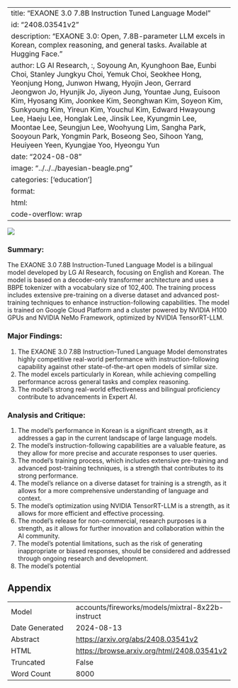 
---
title: "EXAONE 3.0 7.8B Instruction Tuned Language Model"
id: "2408.03541v2"
description: "EXAONE 3.0: Open, 7.8B-parameter LLM excels in Korean, complex reasoning, and general tasks. Available at Hugging Face."
author: LG AI Research, :, Soyoung An, Kyunghoon Bae, Eunbi Choi, Stanley Jungkyu Choi, Yemuk Choi, Seokhee Hong, Yeonjung Hong, Junwon Hwang, Hyojin Jeon, Gerrard Jeongwon Jo, Hyunjik Jo, Jiyeon Jung, Yountae Jung, Euisoon Kim, Hyosang Kim, Joonkee Kim, Seonghwan Kim, Soyeon Kim, Sunkyoung Kim, Yireun Kim, Youchul Kim, Edward Hwayoung Lee, Haeju Lee, Honglak Lee, Jinsik Lee, Kyungmin Lee, Moontae Lee, Seungjun Lee, Woohyung Lim, Sangha Park, Sooyoun Park, Yongmin Park, Boseong Seo, Sihoon Yang, Heuiyeen Yeen, Kyungjae Yoo, Hyeongu Yun
date: "2024-08-08"
image: "../../../bayesian-beagle.png"
categories: ['education']
format:
  html:
    code-overflow: wrap
---

![](../../../bayesian-beagle.png)

### Summary:

The EXAONE 3.0 7.8B Instruction-Tuned Language Model is a bilingual model developed by LG AI Research, focusing on English and Korean. The model is based on a decoder-only transformer architecture and uses a BBPE tokenizer with a vocabulary size of 102,400. The training process includes extensive pre-training on a diverse dataset and advanced post-training techniques to enhance instruction-following capabilities. The model is trained on Google Cloud Platform and a cluster powered by NVIDIA H100 GPUs and NVIDIA NeMo Framework, optimized by NVIDIA TensorRT-LLM.

### Major Findings:

1. The EXAONE 3.0 7.8B Instruction-Tuned Language Model demonstrates highly competitive real-world performance with instruction-following capability against other state-of-the-art open models of similar size.
2. The model excels particularly in Korean, while achieving compelling performance across general tasks and complex reasoning.
3. The model's strong real-world effectiveness and bilingual proficiency contribute to advancements in Expert AI.

### Analysis and Critique:

1. The model's performance in Korean is a significant strength, as it addresses a gap in the current landscape of large language models.
2. The model's instruction-following capabilities are a valuable feature, as they allow for more precise and accurate responses to user queries.
3. The model's training process, which includes extensive pre-training and advanced post-training techniques, is a strength that contributes to its strong performance.
4. The model's reliance on a diverse dataset for training is a strength, as it allows for a more comprehensive understanding of language and context.
5. The model's optimization using NVIDIA TensorRT-LLM is a strength, as it allows for more efficient and effective processing.
6. The model's release for non-commercial, research purposes is a strength, as it allows for further innovation and collaboration within the AI community.
7. The model's potential limitations, such as the risk of generating inappropriate or biased responses, should be considered and addressed through ongoing research and development.
8. The model's potential

## Appendix

|          |          |
|----------|----------|
| Model     | accounts/fireworks/models/mixtral-8x22b-instruct       |
| Date Generated     | 2024-08-13       |
| Abstract | [https://arxiv.org/abs/2408.03541v2](https://arxiv.org/abs/2408.03541v2)        |
| HTML     | [https://browse.arxiv.org/html/2408.03541v2](https://browse.arxiv.org/html/2408.03541v2)       |
| Truncated       | False       |
| Word Count       | 8000       |